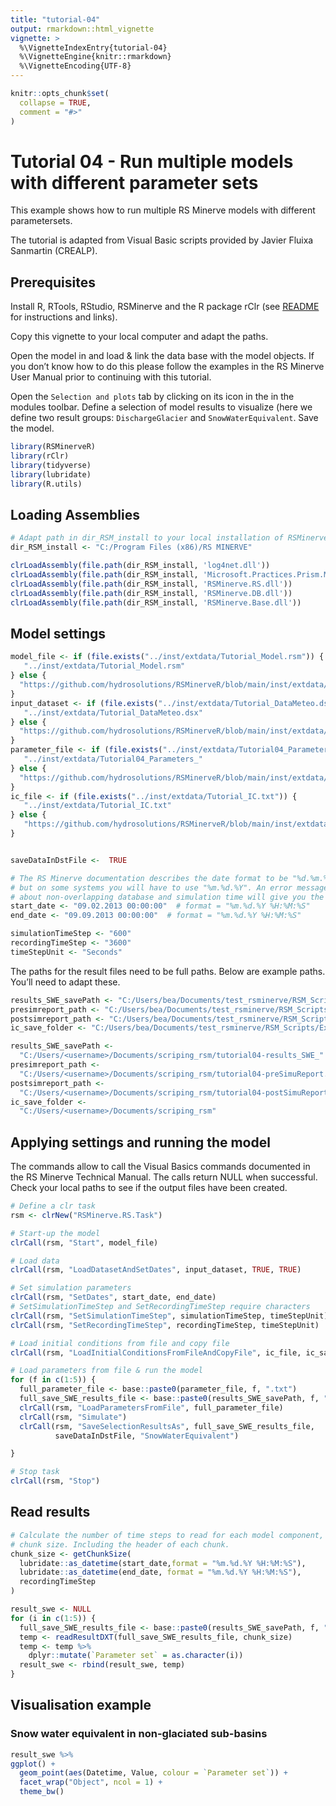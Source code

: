 ```yaml
---
title: "tutorial-04"
output: rmarkdown::html_vignette
vignette: >
  %\VignetteIndexEntry{tutorial-04}
  %\VignetteEngine{knitr::rmarkdown}
  %\VignetteEncoding{UTF-8}
---
```


```r
knitr::opts_chunk$set(
  collapse = TRUE,
  comment = "#>"
)
```

# Tutorial 04 - Run multiple models with different parameter sets
This example shows how to run multiple RS Minerve models with different parametersets.     

The tutorial is adapted from Visual Basic scripts provided by Javier Fluixa Sanmartin (CREALP). 

## Prerequisites
Install R, RTools, RStudio, RSMinerve and the R package rClr (see [README](https://github.com/hydrosolutions/RSMinerveR#readme) for instructions and links).   

Copy this vignette to your local computer and adapt the paths.   
  
Open the model in \code{RSMinerveR/data/Model.rsm} and load & link the data base with the model objects. If you don't know how to do this please follow the examples in the RS Minerve User Manual prior to continuing with this tutorial.  

Open the ```Selection and plots``` tab by clicking on its icon in the in the modules toolbar. Define a selection of model results to visualize (here we define two result groups: ```DischargeGlacier``` and ```SnowWaterEquivalent```. Save the model.  


```r
library(RSMinerveR)
library(rClr)
library(tidyverse)
library(lubridate)
library(R.utils)
```


## Loading Assemblies

```r
# Adapt path in dir_RSM_install to your local installation of RSMinerve. 
dir_RSM_install <- "C:/Program Files (x86)/RS MINERVE"

clrLoadAssembly(file.path(dir_RSM_install, 'log4net.dll'))
clrLoadAssembly(file.path(dir_RSM_install, 'Microsoft.Practices.Prism.Mvvm.dll'))
clrLoadAssembly(file.path(dir_RSM_install, 'RSMinerve.RS.dll'))
clrLoadAssembly(file.path(dir_RSM_install, 'RSMinerve.DB.dll'))
clrLoadAssembly(file.path(dir_RSM_install, 'RSMinerve.Base.dll'))
```

## Model settings

```r
model_file <- if (file.exists("../inst/extdata/Tutorial_Model.rsm")) {
   "../inst/extdata/Tutorial_Model.rsm"
} else {
  "https://github.com/hydrosolutions/RSMinerveR/blob/main/inst/extdata/Tutorial_Model.rsm"
}
input_dataset <- if (file.exists("../inst/extdata/Tutorial_DataMeteo.dsx")) {
   "../inst/extdata/Tutorial_DataMeteo.dsx"
} else {
  "https://github.com/hydrosolutions/RSMinerveR/blob/main/inst/extdata/Tutorial_DataMeteo.dst"
}
parameter_file <- if (file.exists("../inst/extdata/Tutorial04_Parameters_1.txt")) {
   "../inst/extdata/Tutorial04_Parameters_"
} else {
  "https://github.com/hydrosolutions/RSMinerveR/blob/main/inst/extdata/Tutorial04_Parameters_"
}
ic_file <- if (file.exists("../inst/extdata/Tutorial_IC.txt")) {
   "../inst/extdata/Tutorial_IC.txt"
} else {
   "https://github.com/hydrosolutions/RSMinerveR/blob/main/inst/extdata/Tutorial_IC.txt"
}


saveDataInDstFile <-  TRUE

# The RS Minerve documentation describes the date format to be "%d.%m.%Y" 
# but on some systems you will have to use "%m.%d.%Y". An error message 
# about non-overlapping database and simulation time will give you the hint. 
start_date <- "09.02.2013 00:00:00"  # format = "%m.%d.%Y %H:%M:%S"
end_date <- "09.09.2013 00:00:00"  # format = "%m.%d.%Y %H:%M:%S"

simulationTimeStep <- "600"  
recordingTimeStep <- "3600"
timeStepUnit <- "Seconds"

```


The paths for the result files need to be full paths. Below are example paths. You'll need to adapt these. 

```r
results_SWE_savePath <- "C:/Users/bea/Documents/test_rsminerve/RSM_Scripts/Example VBS/Outputs/tutorial04-results_SWE_"
presimreport_path <- "C:/Users/bea/Documents/test_rsminerve/RSM_Scripts/Example VBS/Outputs/tutorial04-preSimulationReport.txt"
postsimreport_path <- "C:/Users/bea/Documents/test_rsminerve/RSM_Scripts/Example VBS/Outputs/tutorial04-postSimulationReport.txt"
ic_save_folder <- "C:/Users/bea/Documents/test_rsminerve/RSM_Scripts/Example VBS/Outputs"
```

```r
results_SWE_savePath <-
  "C:/Users/<username>/Documents/scriping_rsm/tutorial04-results_SWE_"
presimreport_path <- 
  "C:/Users/<username>/Documents/scriping_rsm/tutorial04-preSimuReport.txt"
postsimreport_path <- 
  "C:/Users/<username>/Documents/scriping_rsm/tutorial04-postSimuReport.txt"
ic_save_folder <- 
  "C:/Users/<username>/Documents/scriping_rsm"
```


## Applying settings and running the model
The \code{clrCall} commands allow to call the Visual Basics commands documented in the RS Minerve Technical Manual. The calls return NULL when successful. Check your local paths to see if the output files have been created.  
```r
# Define a clr task
rsm <- clrNew("RSMinerve.RS.Task")  

# Start-up the model
clrCall(rsm, "Start", model_file)

# Load data
clrCall(rsm, "LoadDatasetAndSetDates", input_dataset, TRUE, TRUE)

# Set simulation parameters
clrCall(rsm, "SetDates", start_date, end_date)
# SetSimulationTimeStep and SetRecordingTimeStep require characters
clrCall(rsm, "SetSimulationTimeStep", simulationTimeStep, timeStepUnit) 
clrCall(rsm, "SetRecordingTimeStep", recordingTimeStep, timeStepUnit)  

# Load initial conditions from file and copy file
clrCall(rsm, "LoadInitialConditionsFromFileAndCopyFile", ic_file, ic_save_folder)

# Load parameters from file & run the model
for (f in c(1:5)) {
  full_parameter_file <- base::paste0(parameter_file, f, ".txt")
  full_save_SWE_results_file <- base::paste0(results_SWE_savePath, f, ".dsx")
  clrCall(rsm, "LoadParametersFromFile", full_parameter_file)
  clrCall(rsm, "Simulate")
  clrCall(rsm, "SaveSelectionResultsAs", full_save_SWE_results_file, 
          saveDataInDstFile, "SnowWaterEquivalent")  

}

# Stop task
clrCall(rsm, "Stop")
```

## Read results
```r
# Calculate the number of time steps to read for each model component, i.e. the 
# chunk size. Including the header of each chunk. 
chunk_size <- getChunkSize(
  lubridate::as_datetime(start_date,format = "%m.%d.%Y %H:%M:%S"), 
  lubridate::as_datetime(end_date, format = "%m.%d.%Y %H:%M:%S"), 
  recordingTimeStep
) 

result_swe <- NULL
for (i in c(1:5)) {
  full_save_SWE_results_file <- base::paste0(results_SWE_savePath, f, ".dsx")
  temp <- readResultDXT(full_save_SWE_results_file, chunk_size)
  temp <- temp %>%
    dplyr::mutate(`Parameter set` = as.character(i))
  result_swe <- rbind(result_swe, temp)
}
```


## Visualisation example

### Snow water equivalent in non-glaciated sub-basins
```r
result_swe %>% 
ggplot() + 
  geom_point(aes(Datetime, Value, colour = `Parameter set`)) +
  facet_wrap("Object", ncol = 1) + 
  theme_bw()
```

